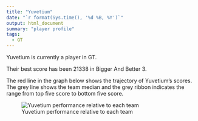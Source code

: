 ```yaml
---
title: "Yuvetium"
date: "`r format(Sys.time(), '%d %B, %Y')`"
output: html_document
summary: "player profile"
tags:
  - GT
---
```


Yuvetium is currently a player in GT.

Their best score has been 21338 in Bigger And Better 3.

The red line in the graph below shows the trajectory of Yuvetium's scores. The grey line shows the team median and the grey ribbon indicates the range from top five score to bottom five score.

![Yuvetium performance relative to each team](Yuvetium.jpg)
